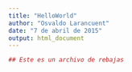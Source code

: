 ```yaml
---
title: "HelloWorld"
author: "Osvaldo Larancuent"
date: "7 de abril de 2015"
output: html_document
---
```



```r
## Este es un archivo de rebajas
```

